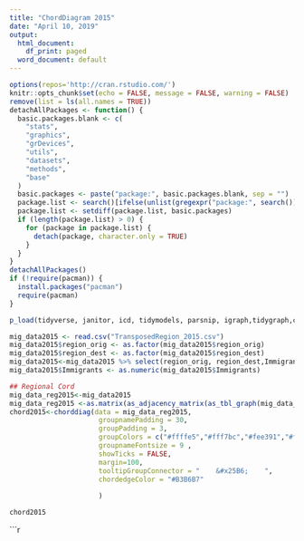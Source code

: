 ```yaml
---
title: "ChordDiagram 2015"
date: "April 10, 2019"
output:
  html_document:
    df_print: paged
  word_document: default
---
```


```r
options(repos='http://cran.rstudio.com/')
knitr::opts_chunk$set(echo = FALSE, message = FALSE, warning = FALSE)
remove(list = ls(all.names = TRUE))
detachAllPackages <- function() {
  basic.packages.blank <- c(
    "stats",
    "graphics",
    "grDevices",
    "utils",
    "datasets",
    "methods",
    "base"
  )
  basic.packages <- paste("package:", basic.packages.blank, sep = "")
  package.list <- search()[ifelse(unlist(gregexpr("package:", search())) == 1, TRUE, FALSE)]
  package.list <- setdiff(package.list, basic.packages)
  if (length(package.list) > 0) {
    for (package in package.list) {
      detach(package, character.only = TRUE)
    }
  }
}
detachAllPackages()
if (!require(pacman)) {
  install.packages("pacman")
  require(pacman)
}

p_load(tidyverse, janitor, icd, tidymodels, parsnip, igraph,tidygraph,circlize,chorddiag)
```


```r
mig_data2015 <- read.csv("TransposedRegion_2015.csv")
mig_data2015$region_orig <- as.factor(mig_data2015$region_orig)
mig_data2015$region_dest <- as.factor(mig_data2015$region_dest)
mig_data2015<-mig_data2015 %>% select(region_orig, region_dest,Immigrants )
mig_data2015$Immigrants <- as.numeric(mig_data2015$Immigrants)
```

```r

## Regional Cord
mig_data_reg2015<-mig_data2015 
mig_data_reg2015 <-as.matrix(as_adjacency_matrix(as_tbl_graph(mig_data_reg2015), attr ="Immigrants"))
chord2015<-chorddiag(data = mig_data_reg2015,
                      groupnamePadding = 30,
                      groupPadding = 3,
                      groupColors = c("#ffffe5","#fff7bc","#fee391","#fec44f","#fe9929","#ec7014","#cc4c02","#8c2d04"),
                      groupnameFontsize = 9 ,
                      showTicks = FALSE,
                      margin=100,
                      tooltipGroupConnector = "    &#x25B6;    ",
                      chordedgeColor = "#B3B6B7"
                      
                      )

chord2015
```

```r